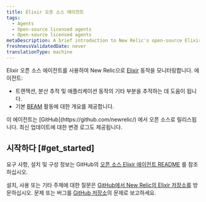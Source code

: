 ```yaml
---
title: Elixir 오픈 소스 에이전트
tags:
  - Agents
  - Open-source licensed agents
  - Open-source licensed agents
metaDescription: A brief introduction to New Relic's open-source Elixir agent.
freshnessValidatedDate: never
translationType: machine
---
```


Elixir 오픈 소스 에이전트를 사용하여 New Relic으로 [Elixir](https://github.com/newrelic/elixir_agent) 동작을 모니터링합니다. 에이전트:

* 트랜잭션, 분산 추적 및 애플리케이션 동작의 기타 부분을 추적하는 데 도움이 됩니다.
* 기본 [BEAM](http://erlang.org/faq/implementations.html#idp32950544) 활동에 대한 개요를 제공합니다.

<Callout variant="tip">
  이 에이전트는 [GitHub](https://github.com/newrelic/) 에서 오픈 소스로 릴리스됩니다. 최신 업데이트에 대한 변경 로그도 제공됩니다.
</Callout>

## 시작하다 [#get_started]

요구 사항, 설치 및 구성 정보는 GitHub의 [오픈 소스 Elixir 에이전트 README](https://github.com/newrelic/elixir_agent/blob/master/README.md) 를 참조하십시오.

설치, 사용 또는 기타 주제에 대한 질문은 [GitHub에서 New Relic의 Elixir 저장소를](https://github.com/newrelic/elixir_agent) 방문하십시오. 문제 또는 버그를 [GitHub 저장소](https://github.com/newrelic/elixir_agent/issues)의 문제로 보고하세요.

<InstallFeedback/>